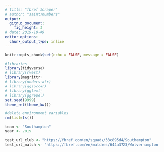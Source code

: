 ```yaml
---
# title: "fbref Scraper"
# author: "saintsnumbers"
output:
  github_document:
    fig_height: 3
# date: 2019-10-09
editor_options:
  chunk_output_type: inline
---
```


```r
knitr::opts_chunk$set(echo = FALSE, message = FALSE)

#libraries
library(tidyverse)
# library(rvest)
library(magrittr)
# library(understatr)
# library(ggsoccer)
# library(ggtext)
# library(ggrepel)
set.seed(9999)
theme_set(theme_bw())

#delete environment variables
rm(list=ls())

team <- "Southampton"
year <- 2019
```

```r
test_url_club <- "https://fbref.com/en/squads/33c895d4/Southampton"
test_url_match <- "https://fbref.com/en/matches/644a3723/Wolverhampton-Wanderers-Southampton-October-19-2019-Premier-League"
```